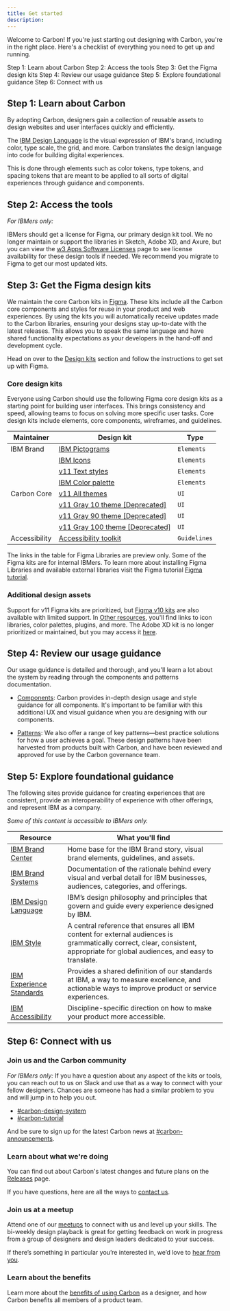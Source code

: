```yaml
---
title: Get started
description:
---
```


<PageDescription>

Welcome to Carbon! If you're just starting out designing with Carbon, you're in
the right place. Here's a checklist of everything you need to get up and
running.

</PageDescription>

<AnchorLinks>

<AnchorLink>Step 1: Learn about Carbon</AnchorLink>
<AnchorLink>Step 2: Access the tools</AnchorLink>
<AnchorLink>Step 3: Get the Figma design kits</AnchorLink>
<AnchorLink>Step 4: Review our usage guidance</AnchorLink>
<AnchorLink>Step 5: Explore foundational guidance</AnchorLink>
<AnchorLink>Step 6: Connect with us</AnchorLink>

</AnchorLinks>

## Step 1: Learn about Carbon

By adopting Carbon, designers gain a collection of reusable assets to design
websites and user interfaces quickly and efficiently.

The [IBM Design Language](https://www.ibm.com/design/language/) is the visual
expression of IBM's brand, including color, type scale, the grid, and more.
Carbon translates the design language into code for building digital
experiences.

This is done through elements such as color tokens, type tokens, and spacing
tokens that are meant to be applied to all sorts of digital experiences through
guidance and components.

## Step 2: Access the tools

_For IBMers only:_

IBMers should get a license for Figma, our primary design kit tool. We no longer
maintain or support the libraries in Sketch, Adobe XD, and Axure, but you can
view the
[w3 Apps Software Licenses](https://ibm.service-now.com/slm?id=toolbox_ibm&sys_id=823b779e1b047c508c6099f9bc4bcb4a)
page to see license availability for these design tools if needed. We recommend
you migrate to Figma to get our most updated kits.

<Row className="resource-card-group">

<Column colLg={4} colMd={4} noGutterSm>
  <ResourceCard
    subTitle="Get Figma"
    href="https://ibmtest.service-now.com/slm?id=toolbox_ibm&sys_id=f850fa5f4758dd10d9607351e36d43b8"
    actionIcon="launch">
    <MdxIcon name="figma" />
  </ResourceCard>
</Column>
</Row>

## Step 3: Get the Figma design kits

We maintain the core Carbon kits in [Figma](/designing/kits/figma). These kits
include all the Carbon core components and styles for reuse in your product and
web experiences. By using the kits you will automatically receive updates made
to the Carbon libraries, ensuring your designs stay up-to-date with the latest
releases. This allows you to speak the same language and have shared
functionality expectations as your developers in the hand-off and development
cycle.

Head on over to the [Design kits](/designing/kits/figma) section and follow the
instructions to get set up with Figma.

### Core design kits

Everyone using Carbon should use the following Figma core design kits as a
starting point for building user interfaces. This brings consistency and speed,
allowing teams to focus on solving more specific user tasks. Core design kits
include elements, core components, wireframes, and guidelines.

| Maintainer    | Design kit                                                                                                                                | Type         |
| ------------- | ----------------------------------------------------------------------------------------------------------------------------------------- | ------------ |
| IBM Brand     | [IBM Pictograms](https://www.figma.com/community/file/1089047716352012639/Pictograms---IBM-Design-Language)                               | `Elements`   |
|               | [IBM Icons](https://www.figma.com/community/file/1089055340263947620/Icons---IBM-Design-Language)                                         | `Elements`   |
|               | [v11 Text styles](<https://www.figma.com/community/file/1127113732861637625/(v11)-Text-Styles---IBM-Design-Language>)                     | `Elements`   |
|               | [IBM Color palette](https://www.figma.com/community/file/1089055766693968230/Color-Styles---IBM-Design-Language)                          | `Elements`   |
| Carbon Core   | [v11 All themes](<https://www.figma.com/community/file/1157761560874207208/(v11)-White-Theme---Carbon-Design-System>)                     | `UI`         |
|               | [v11 Gray 10 theme [Deprecated]](<https://www.figma.com/community/file/1157763433354586090/(v11)-Gray-10-Theme---Carbon-Design-System>)   | `UI`         |
|               | [v11 Gray 90 theme [Deprecated]](<https://www.figma.com/community/file/1157763622355802091/(v11)-Gray-90-Theme---Carbon-Design-System>)   | `UI`         |
|               | [v11 Gray 100 theme [Deprecated]](<https://www.figma.com/community/file/1157763881353486317/(v11)-Gray-100-Theme---Carbon-Design-System>) | `UI`         |
| Accessibility | [Accessibility toolkit](https://www.figma.com/community/file/1118184491812988116/IBM-Accessibility-Design-Kit)                            | `Guidelines` |

The links in the table for Figma Libraries are preview only. Some of the Figma
kits are for internal IBMers. To learn more about installing Figma Libraries and
available external libraries visit the Figma tutorial
[Figma tutorial](/designing/kits/figma).

### Additional design assets

Support for v11 Figma kits are prioritized, but
[Figma v10 kits](https://next.carbondesignsystem.com/design-kits?q=v10&tool[]=figma)
are also available with limited support. In
[Other resources](/designing/design-resources/), you'll find links to icon
libraries, color palettes, plugins, and more. The Adobe XD kit is no longer
prioritized or maintained, but you may access it
[here](https://github.com/IBM/design-kit/tree/master/Adobe%20XD).

## Step 4: Review our usage guidance

Our usage guidance is detailed and thorough, and you'll learn a lot about the
system by reading through the components and patterns documentation.

- [Components](/components/overview): Carbon provides in-depth design usage and
  style guidance for all components. It's important to be familiar with this
  additional UX and visual guidance when you are designing with our components.

- [Patterns](/patterns/overview): We also offer a range of key patterns—best
  practice solutions for how a user achieves a goal. These design patterns have
  been harvested from products built with Carbon, and have been reviewed and
  approved for use by the Carbon governance team.

## Step 5: Explore foundational guidance

The following sites provide guidance for creating experiences that are
consistent, provide an interoperability of experience with other offerings, and
represent IBM as a company.

_Some of this content is accessible to IBMers only._

| **Resource**                                                                | **What you'll find**                                                                                                                                                          |
| --------------------------------------------------------------------------- | ----------------------------------------------------------------------------------------------------------------------------------------------------------------------------- |
| [IBM Brand Center](https://www.ibm.com/brand/)                              | Home base for the IBM Brand story, visual brand elements, guidelines, and assets.                                                                                             |
| [IBM Brand Systems](https://www.ibm.com/brand/experience-guides)            | Documentation of the rationale behind every visual and verbal detail for IBM businesses, audiences, categories, and offerings.                                                |
| [IBM Design Language](https://www.ibm.com/design/language/)                 | IBM’s design philosophy and principles that govern and guide every experience designed by IBM.                                                                                |
| [IBM Style](http://ibm.biz/ibm-style-guide)                                 | A central reference that ensures all IBM content for external audiences is grammatically correct, clear, consistent, appropriate for global audiences, and easy to translate. |
| [IBM Experience Standards](https://w3.ibm.com/design/experience-standards/) | Provides a shared definition of our standards at IBM, a way to measure excellence, and actionable ways to improve product or service experiences.                             |
| [IBM Accessibility](https://www.ibm.com/able/)                              | Discipline-specific direction on how to make your product more accessible.                                                                                                    |

## Step 6: Connect with us

### Join us and the Carbon community

_For IBMers only:_ If you have a question about any aspect of the kits or tools,
you can reach out to us on Slack and use that as a way to connect with your
fellow designers. Chances are someone has had a similar problem to you and will
jump in to help you out.

- [#carbon-design-system](https://ibm-studios.slack.com/messages/C0M053VPT/)
- [#carbon-tutorial](https://ibm-studios.slack.com/archives/CJUGA7P6H)

And be sure to sign up for the latest Carbon news at
[#carbon-announcements](https://ibm-studios.slack.com/archives/CJ35H36MP).

### Learn about what we're doing

You can find out about Carbon's latest changes and future plans on the
[Releases](/all-about-carbon/releases/) page.

If you have questions, here are all the ways to [contact us](/help/contact-us).

### Join us at a meetup

Attend one of our [meetups](/whats-happening/meetups) to connect with us and
level up your skills. The bi-weekly design playback is great for getting
feedback on work in progress from a group of designers and design leaders
dedicated to your success.

If there’s something in particular you’re interested in, we’d love to
[hear from you](https://github.com/carbon-design-system/carbon-website/issues/new/choose).

### Learn about the benefits

Learn more about the
[benefits of using Carbon](/all-about-carbon/who-uses-carbon/) as a designer,
and how Carbon benefits all members of a product team.
